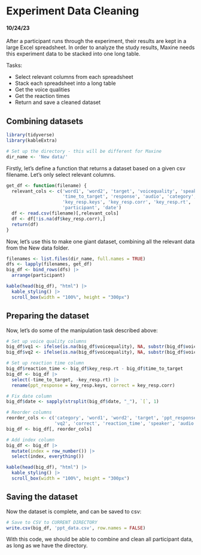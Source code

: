 # Experiment Data Cleaning
#### 10/24/23

After a participant runs through the experiment, their results are kept in a large Excel spreadsheet. In order to analyze the study results, Maxine needs this experiment data to be stacked into one long table.

Tasks:

* Select relevant columns from each spreadsheet
* Stack each spreadsheet into a long table
* Get the voice qualities
* Get the reaction times
* Return and save a cleaned dataset

## Combining datasets

```r
library(tidyverse)
library(kableExtra)
```
```r
# Set up the directory - this will be different for Maxine
dir_name <- 'New data/'
```

Firstly, let's define a function that returns a dataset based on a given csv filename. Let's only select relevant columns.

```r
get_df <- function(filename) {
  relevant_cols <- c('word1', 'word2', 'target', 'voicequality', 'speaker', 
                     'time_to_target', 'response', 'audio', 'category', 
                     'key_resp.keys', 'key_resp.corr', 'key_resp.rt', 
                     'participant', 'date')
  df <- read.csv(filename)[,relevant_cols]
  df <- df[!is.na(df$key_resp.corr),]
  return(df)
}
```

Now, let's use this to make one giant dataset, combining all the relevant data from the New data folder.

```r
filenames <- list.files(dir_name, full.names = TRUE)
dfs <- lapply(filenames, get_df)
big_df <- bind_rows(dfs) |>
  arrange(participant)

kable(head(big_df), "html") |>
  kable_styling() |>
  scroll_box(width = "100%", height = "300px")
```

## Preparing the dataset

Now, let's do some of the manipulation task described above:

```r
# Set up voice quality columns
big_df$vq1 <- ifelse(is.na(big_df$voicequality), NA, substr(big_df$voicequality, 1, 1))
big_df$vq2 <- ifelse(is.na(big_df$voicequality), NA, substr(big_df$voicequality, 3, 3))

# Set up reaction time column
big_df$reaction_time <- big_df$key_resp.rt - big_df$time_to_target
big_df <- big_df |>
  select(-time_to_target, -key_resp.rt) |>
  rename(ppt_response = key_resp.keys, correct = key_resp.corr)

# Fix date column
big_df$date <- sapply(strsplit(big_df$date, "_"), `[`, 1)

# Reorder columns
reorder_cols <- c('category', 'word1', 'word2', 'target', 'ppt_response', 'voicequality', 'vq1', 
                  'vq2', 'correct', 'reaction_time', 'speaker', 'audio', 'participant', 'date')
big_df <- big_df[, reorder_cols]

# Add index column
big_df <- big_df |>
  mutate(index = row_number()) |>
  select(index, everything())

kable(head(big_df), "html") |>
  kable_styling() |>
  scroll_box(width = "100%", height = "300px")
```

## Saving the dataset

Now the dataset is complete, and can be saved to csv:

```r
# Save to CSV to CURRENT DIRECTORY
write.csv(big_df, 'ppt_data.csv', row.names = FALSE)
```

With this code, we should be able to combine and clean all participant data, as long as we have the directory.


